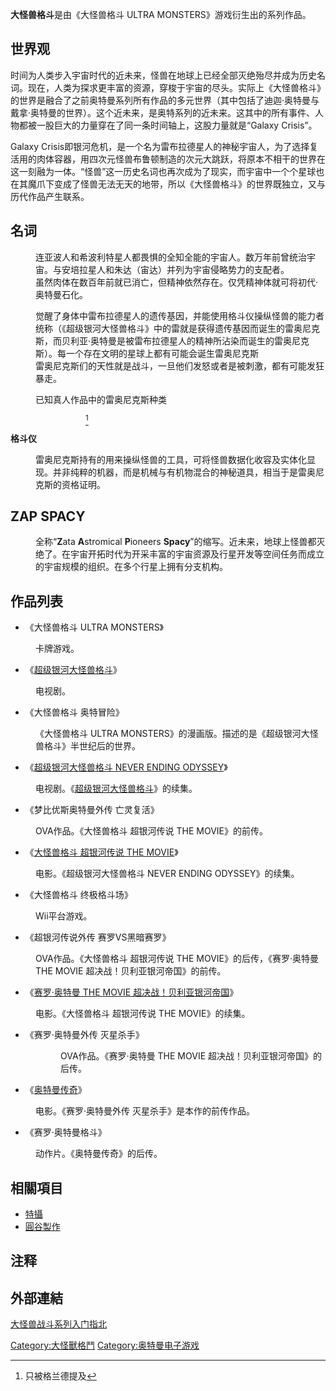 {{Unreferenced|time=2021-12-13T01:14:46+00:00}}
{{noteTA
|1=zh-hans:奥特曼; zh-tw:超人力霸王; zh-hk:超人吉田;
|G1=Ultraman
}}

'''大怪兽格斗'''是由《大怪兽格斗 ULTRA MONSTERS》游戏衍生出的系列作品。

== 世界观 ==
时间为人类步入宇宙时代的近未来，怪兽在地球上已经全部灭绝殆尽并成为历史名词。现在，人类为探求更丰富的资源，穿梭于宇宙的尽头。实际上《大怪兽格斗》的世界是融合了之前奥特曼系列所有作品的多元世界（其中包括了迪迦·奥特曼与戴拿·奥特曼的世界）。这个近未来，是奥特系列的近未来。这其中的所有事件、人物都被一股巨大的力量穿在了同一条时间轴上，这股力量就是“Galaxy Crisis”。 

Galaxy Crisis即银河危机，是一个名为雷布拉德星人的神秘宇宙人，为了选择复活用的肉体容器，用四次元怪兽布鲁顿制造的次元大跳跃，将原本不相干的世界在这一刻融为一体。“怪兽”这一历史名词也再次成为了现实，而宇宙中一个个星球也在其魔爪下变成了怪兽无法无天的地带，所以《大怪兽格斗》的世界既独立，又与历代作品产生联系。

== 名词 ==
;{{nihongo|究极生命体雷布拉德星人|究極生命体 レイブラッド星人}}
:连亚波人和希波利特星人都畏惧的全知全能的宇宙人。数万年前曾统治宇宙。与安培拉星人和朱达（宙达）并列为宇宙侵略势力的支配者。
:虽然肉体在数百年前就已消亡，但精神依然存在。仅凭精神体就可将初代·奥特曼石化。

;{{nihongo|雷奥尼克斯|レイオニクス}}
:觉醒了身体中雷布拉德星人的遗传基因，并能使用格斗仪操纵怪兽的能力者统称（《超级银河大怪兽格斗》中的雷就是获得遗传基因而诞生的雷奥尼克斯，而贝利亚·奥特曼是被雷布拉德星人的精神所沾染而诞生的雷奥尼克斯）。每一个存在文明的星球上都有可能会诞生雷奥尼克斯
:雷奥尼克斯们的天性就是战斗，一旦他们发怒或者是被刺激，都有可能发狂暴走。

:已知真人作品中的雷奥尼克斯种类
::{{nihongo|地球人|地球人}}
:::{{nihongo|雷/雷蒙|レイ/レイモン}}
:::{{nihongo|凯特|ケイト}}

::{{nihongo|匹特星人|ピット星人}}
::{{nihongo|霍克星人|フック星人}}
::{{nihongo|[[嘎次星人|嘎次星人]]|ガッツ星人}}
::{{nihongo|泽朗星人|ゼラン星人}}
::{{nihongo|纳克尔星人|ナックル星人}}
::{{nihongo|[[梅特隆星人|梅特隆星人]]|メトロン星人}}
::{{nihongo|巴巴尔星人|ババルウ星人}}
::{{nihongo|美菲拉斯星人|メフィラス星人}}
::{{nihongo|帝国星人（坦佩拉星人）|テンペラー星人}}
::{{nihongo|[[达达_(超人力霸王系列怪獸)|达达]]|ダダ}}
::{{nihongo|[[杰顿星人|杰顿星人]]|ゼットン星人}}
::{{nihongo|雷弗莱特星人|リフレクト星人}}

::{{nihongo|基尔星人|キール星人}}
:::{{nihongo|格兰德|グランデ}}
:::{{nihongo|格兰德的姐姐|}}<ref group="注释">只被格兰德提及</ref>

::{{nihongo|奥特曼|ウルトラマン}}
:::{{nihongo|贝利亚·奥特曼|ウルトラマンベリアル}}



'''格斗仪'''
:雷奥尼克斯持有的用来操纵怪兽的工具，可将怪兽数据化收容及实体化显现。并非纯粹的机器，而是机械与有机物混合的神秘道具，相当于是雷奥尼克斯的资格证明。

== ZAP SPACY ==
:全称“'''Z'''ata '''A'''stromical '''P'''ioneers '''Spacy'''”的缩写。近未来，地球上怪兽都灭绝了。在宇宙开拓时代为开采丰富的宇宙资源及行星开发等空间任务而成立的宇宙规模的组织。在多个行星上拥有分支机构。

== 作品列表 ==
*《大怪兽格斗 ULTRA MONSTERS》
:卡牌游戏。

*《[[超级银河大怪兽格斗|超级银河大怪兽格斗]]》
:电视剧。

*《大怪兽格斗 奥特冒险》
:《大怪兽格斗 ULTRA MONSTERS》的漫画版。描述的是《超级银河大怪兽格斗》半世纪后的世界。

*《[[超级银河大怪兽格斗_NEVER_ENDING_ODYSSEY|超级银河大怪兽格斗 NEVER ENDING ODYSSEY]]》
:电视剧。《[[超级银河大怪兽格斗|超级银河大怪兽格斗]]》的续集。

*《梦比优斯奥特曼外传 亡灵复活》
:OVA作品。《大怪兽格斗 超银河传说 THE MOVIE》的前传。

*《[[大怪獸格鬥_超銀河傳說_THE_MOVIE|大怪兽格斗 超银河传说 THE MOVIE]]》
:电影。《超级银河大怪兽格斗 NEVER ENDING ODYSSEY》的续集。

*《大怪兽格斗 终极格斗场》
:Wii平台游戏。

*《超银河传说外传 赛罗VS黑暗赛罗》
:OVA作品。《大怪兽格斗 超银河传说 THE MOVIE》的后传，《赛罗·奥特曼 THE MOVIE 超决战！贝利亚银河帝国》的前传。

*《[[赛罗·奥特曼_THE_MOVIE_超决战！贝利亚银河帝国|赛罗·奥特曼 THE MOVIE 超决战！贝利亚银河帝国]]》
:电影。《大怪兽格斗 超银河传说 THE MOVIE》的续集。

*《赛罗·奥特曼外传 灭星杀手》
::OVA作品。《赛罗·奥特曼 THE MOVIE 超决战！贝利亚银河帝国》的后传。

*《[[奥特曼传奇|奥特曼传奇]]》
:电影。《赛罗·奥特曼外传 灭星杀手》是本作的前传作品。

*《赛罗·奥特曼格斗》
:动作片。《奥特曼传奇》的后传。

== 相關項目 ==
* [[特攝|特攝]]
* [[圓谷製作|圓谷製作]]
==注释==
{{Reflist|group="注释"}}

== 外部連結 ==
[http://bbs.temox.com/thread-153289-1-1.html 大怪兽战斗系列入门指北]{{Wayback|url=http://bbs.temox.com/thread-153289-1-1.html |date=20141006131929 }}

{{奧特系列}}


[[Category:大怪獸格鬥|Category:大怪獸格鬥]]
[[Category:奥特曼电子游戏|Category:奥特曼电子游戏]]